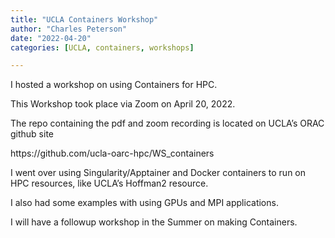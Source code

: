 ```yaml
---
title: "UCLA Containers Workshop"
author: "Charles Peterson"
date: "2022-04-20"
categories: [UCLA, containers, workshops]

---
```


I hosted a workshop on using Containers for HPC.

This Workshop took place via Zoom on April 20, 2022. 

The repo containing the pdf and zoom recording is located on UCLA's ORAC github site

https://github.com/ucla-oarc-hpc/WS_containers

I went over using Singularity/Apptainer and Docker containers to run on HPC resources, like UCLA's Hoffman2 resource.

I also had some examples with using GPUs and MPI applications.

I will have a followup workshop in the Summer on making Containers.


